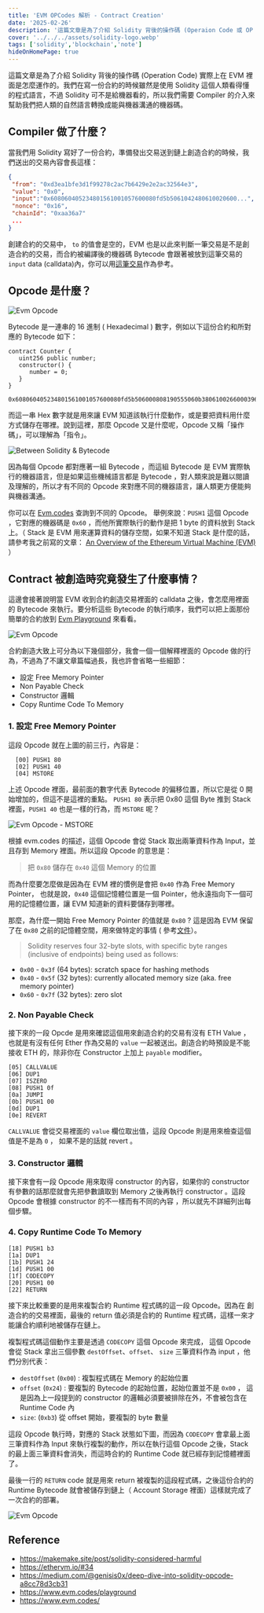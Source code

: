 ```yaml
---
title: 'EVM OPCodes 解析 - Contract Creation'
date: '2025-02-26'
description: '這篇文章是為了介紹 Solidity 背後的操作碼 (Operaion Code 或 OP Code) 實際上在 EVM 裡面是怎麼運作的。我們在寫一份合約的時候雖然是使用 Solidity 這個人類看得懂的程式語言，不過 Solidity 可不是給機器看的，所以我們需要 Compiler 的介入來幫助我們把人類的自然語言轉換成能與機器溝通的機器碼。'
cover: '../../../assets/solidity-logo.webp' 
tags: ['solidity','blockchain','note'] 
hideOnHomePage: true
---
```

這篇文章是為了介紹 Solidity 背後的操作碼 (Operation Code) 實際上在 EVM 裡面是怎麼運作的。我們在寫一份合約的時候雖然是使用 Solidity 這個人類看得懂的程式語言，不過 Solidity 可不是給機器看的，所以我們需要 Compiler 的介入來幫助我們把人類的自然語言轉換成能與機器溝通的機器碼。

## Compiler 做了什麼？

當我們用 Solidity 寫好了一份合約，準備發出交易送到鏈上創造合約的時候，我們送出的交易內容會長這樣：

```json
{
 "from": "0xd3ea1bfe3d1f99278c2ac7b6429e2e2ac32564e3",
 "value": "0x0",
 "input":"0x608060405234801561001057600080fd5b5061042480610020600...",
 "nonce": "0x16",
 "chainId": "0xaa36a7"
 ...
}
```

創建合約的交易中， `to` 的值會是空的，EVM 也是以此來判斷一筆交易是不是創造合約的交易，而合約被編譯後的機器碼 Bytecode 會跟著被放到這筆交易的 `input` data (calldata)內，你可以用[這筆交易](https://sepolia.etherscan.io/tx/0x8812615296a9f6f6fae1de7d972552cc40524d19367d5cbafefd598ff3e0b375)作為參考。

## Opcode 是什麼？

 ![Evm Opcode](../../../assets/evm-opcode-deepdive/opcodes.png) 

Bytecode 是一連串的 16 進制 ( Hexadecimal ) 數字，例如以下這份合約和所對應的 Bytecode 如下：

```solidity
contract Counter {
   uint256 public number;
   constructor() {
	  number = 0;
   }
}
```

```hex
0x608060405234801561001057600080fd5b506000808190555060b3806100266000396000f3fe6080604052348015600f57600080fd5b506004361060285760003560e01c80638381f58a14602d575b600080fd5b60336047565b604051603e91906064565b60405180910390f35b60005481565b6000819050919050565b605e81604d565b82525050565b6000602082019050607760008301846057565b9291505056fea26469706673582212202330b5c2a9b4fcbeb35a369dde8d746f76c57572fac897fed104ddef9f31da6364736f6c63430008130033
```

而這一串 Hex 數字就是用來讓 EVM 知道該執行什麼動作，或是要把資料用什麼方式儲存在哪裡。說到這裡，那麼 Opcode 又是什麼呢，Opcode 又稱「操作碼」，可以理解為「指令」。

 ![Between Solidity & Bytecode](../../../assets/evm-opcode-deepdive/language-level.png)
 
因為每個 Opcode 都對應著一組 Bytecode ，而這組 Bytecode 是 EVM 實際執行的機器語言，但是如果這些機械語言都是 Bytecode ，對人類來說是難以閱讀及理解的，所以才有不同的 Opcode 來對應不同的機器語言，讓人類更方便能夠與機器溝通。

你可以在 [Evm.codes](https://www.evm.codes/) 查詢到不同的 Opcode。 舉例來說：`PUSH1` 這個 Opcode ，它對應的機器碼是 `0x60` ，而他所實際執行的動作是把 1 byte 的資料放到 Stack 上。（ Stack 是 EVM 用來運算資料的儲存空間，如果不知道 Stack 是什麼的話，請參考我之前寫的文章：
[An Overview of the Ethereum Virtual Machine (EVM)](https://powersandwich.com.tw/en/posts/evm-structure-overview/#evm-data-types) ）

## Contract 被創造時究竟發生了什麼事情？

這邊會接著說明當 EVM 收到合約創造交易裡面的 calldata 之後，會怎麼用裡面的 Bytecode 來執行。要分析這些 Bytecode 的執行順序，我們可以把上面那份簡單的合約放到 [Evm Playground](https://www.evm.codes/playground) 來看看。

![Evm Opcode](../../../assets/evm-opcode-deepdive/evm-playground.png)

合約創造大致上可分為以下幾個部分，我會一個一個解釋裡面的 Opcode 做的行為，不過為了不讓文章篇幅過長，我也許會省略一些細節：

- 設定 Free Memory Pointer
- Non Payable Check
- Constructor 邏輯
- Copy Runtime Code To Memory

### 1. 設定 Free Memory Pointer

這段 Opcode 就在上圖的前三行，內容是：

```
  [00] PUSH1 80
  [02] PUSH1 40
  [04] MSTORE
```

上述 Opcode 裡面，最前面的數字代表 Bytecode 的偏移位置，所以它是從 0 開始增加的，但這不是這裡的重點。 `PUSH1 80` 表示把 0x80 這個 Byte 推到 Stack 裡面，`PUSH1 40` 也是一樣的行為，而 `MSTORE` 呢？

![Evm Opcode - MSTORE](../../../assets/evm-opcode-deepdive/mstore.png)

根據 evm.codes 的描述，這個 Opcode 會從 Stack 取出兩筆資料作為 Input，並且存到 Memory 裡面。所以這段 Opcode 的意思是：

> 把 `0x80` 儲存在 `0x40` 這個 Memory 的位置


而為什麼要怎麼做是因為在 EVM 裡的慣例是會把 `0x40` 作為 Free Memory Pointer，
<Notation type="underline" color="yellow"> 也就是說，`0x40` 這個記憶體位置是一個 Pointer，他永遠指向下一個可用的記憶體位置，讓 EVM 知道新的資料要儲存到哪裡。 </Notation>

那麼，為什麼一開始 Free Memory Pointer 的值就是 `0x80` ? 這是因為 EVM 保留了在 `0x80` 之前的記憶體空間，用來做特定的事情 ( 參考[文件](https://docs.soliditylang.org/en/latest/internals/layout_in_memory.html)）。


> Solidity reserves four 32-byte slots, with specific byte ranges (inclusive of endpoints) being used as follows:

- `0x00` - `0x3f` (64 bytes): scratch space for hashing methods
- `0x40` - `0x5f` (32 bytes): currently allocated memory size (aka. free memory pointer)
- `0x60` - `0x7f` (32 bytes): zero slot


### 2. Non Payable Check
接下來的一段 Opcde 是用來確認這個用來創造合約的交易有沒有 ETH Value ，也就是有沒有任何 Ether 作為交易的 `value` 一起被送出。創造合約時預設是不能接收 ETH 的，除非你在 Constructor 上加上 `payable` modifier。

```
[05] CALLVALUE 
[06] DUP1
[07] ISZERO
[08] PUSH1 0f 
[0a] JUMPI 
[0b] PUSH1 00 
[0d] DUP1 
[0e] REVERT
```

`CALLVALUE`  會從交易裡面的 `value` 欄位取出值，這段 Opcode 則是用來檢查這個值是不是為 `0` ， 如果不是的話就 revert 。

### 3. Constructor 邏輯
接下來會有一段 Opcode 用來取得 constructor 的內容，如果你的 constructor 有參數的話那麼就會先把參數讀取到 Memory 之後再執行 constructor 。這段 Opcode 會根據 constructor 的不一樣而有不同的內容 ，所以就先不詳細列出每個步驟。
### 4. Copy Runtime Code To Memory

```
[18] PUSH1 b3 
[1a] DUP1 
[1b] PUSH1 24 
[1d] PUSH1 00 
[1f] CODECOPY 
[20] PUSH1 00 
[22] RETURN
```

接下來比較重要的是用來複製合約 Runtime 程式碼的這一段 Opcode。因為在<Notation type="underline" color="yellow"> 創造合約的交易裡面，最後的 return 值必須是合約的 Runtime 程式碼，這樣一來才能讓合約順利地被儲存在鏈上。 </Notation>

複製程式碼這個動作主要是透過 `CODECOPY` 這個 Opcode 來完成， 這個 Opcode 會從 Stack 拿出三個參數 `destOffset`、`offset`、 `size`   三筆資料作為 input ，他們分別代表：

- `destOffset` (`0x00`) : 複製程式碼在 Memory 的起始位置
- `offset` (`0x24`) : 要複製的 Bytecode 的起始位置，起始位置並不是 `0x00` ，<Notation type="underline" color="yellow"> 這是因為上一段提到的 constructor 的邏輯必須要被排除在外，不會被包含在 Runtime Code 內 </Notation>
- `size`: (`0xb3`) 從 offset 開始，要複製的 byte 數量

這段 Opcode 執行時，對應的 Stack 狀態如下圖，而因為 `CODECOPY` 會拿最上面三筆資料作為 Input 來執行複製的動作，所以在執行這個 Opcode 之後，Stack 的最上面三筆資料會消失，而這時合約的 Runtime Code 就已經存到記憶體裡面了。

最後一行的 `RETURN` code 就是用來 return 被複製的這段程式碼，之後這份合約的 Runtime Bytecode 就會被儲存到鏈上（ Account Storage 裡面）這樣就完成了一次合約的部署。

![Evm Opcode](../../../assets/evm-opcode-deepdive/copycode-stack.png)



## Reference

- https://makemake.site/post/solidity-considered-harmful
- https://ethervm.io/#34
- https://medium.com/@genisis0x/deep-dive-into-solidity-opcode-a8cc78d3cb31
- https://www.evm.codes/playground
- https://www.evm.codes/
